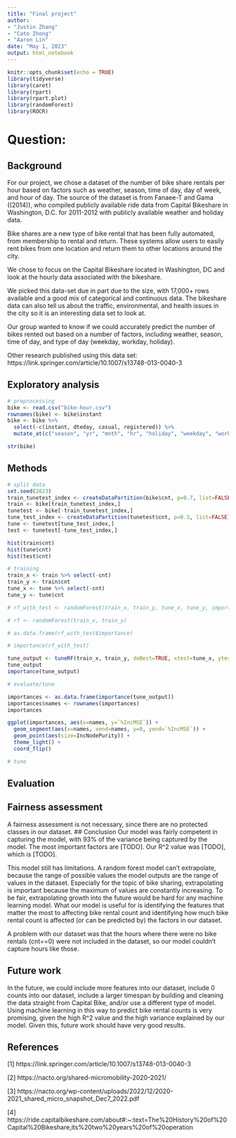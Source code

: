 ```yaml
---
title: "Final project"
author: 
- "Justin Zhang"
- "Cato Zhong"
- "Aaron Lin"
date: "May 1, 2023"
output: html_notebook
---
```


```r
knitr::opts_chunk$set(echo = TRUE)
library(tidyverse)
library(caret)
library(rpart)
library(rpart.plot)
library(randomForest)
library(ROCR)
```
# Question:
## Background
For our project, we chose a dataset of the number of bike share rentals per hour based on factors such as weather, season, time of day, day of week, and hour of day. The source of the dataset is from Fanaee-T and Gama ((2014)), who compiled publicly available ride data from Capital Bikeshare in Washington, D.C. for 2011-2012 with publicly available weather and holiday data. 

Bike shares are a new type of bike rental that has been fully automated, from membership to rental and return. These systems allow users to easily rent bikes from one location and return them to other locations around the city.

We chose to focus on the Capital Bikeshare located in Washington, DC and look at the hourly data associated with the bikeshare.

We picked this data-set due in part due to the size, with 17,000+ rows available and a good mix of categorical and continuous data. The bikeshare data can also tell us about the traffic, environmental, and health issues in the city so it is an interesting data set to look at.

Our group wanted to know if we could accurately predict the number of bikes rented out based on a number of factors, including weather, season, time of day, and type of day (weekday, workday, holiday).

Other research published using this data set:
https://link.springer.com/article/10.1007/s13748-013-0040-3



## Exploratory analysis
```r

# preprocessing
bike <- read.csv("bike-hour.csv")
rownames(bike) <- bike$instant
bike <- bike %>% 
  select(-c(instant, dteday, casual, registered)) %>% 
  mutate_at(c("season", "yr", "mnth", "hr", "holiday", "weekday", "workingday", "weathersit"), as.factor)

str(bike)

```
## Methods
```r

# split data
set.seed(2023)
train_tunetest_index <- createDataPartition(bike$cnt, p=0.7, list=FALSE)
train <- bike[train_tunetest_index,]
tunetest <- bike[-train_tunetest_index,]
tune_test_index <- createDataPartition(tunetest$cnt, p=0.5, list=FALSE)
tune <- tunetest[tune_test_index,]
test <- tunetest[-tune_test_index,]

hist(train$cnt)
hist(tune$cnt)
hist(test$cnt)

```

```r

# training
train_x <- train %>% select(-cnt)
train_y <- train$cnt
tune_x <- tune %>% select(-cnt)
tune_y <- tune$cnt

# rf_with_test <- randomForest(train_x, train_y, tune_x, tune_y, importance=TRUE)

# rf <- randomForest(train_x, train_y)

# as.data.frame(rf_with_test$importance)

# importance(rf_with_test)

tune_output <- tuneRF(train_x, train_y, doBest=TRUE, xtest=tune_x, ytest=tune_y, importance=TRUE)
tune_output
importance(tune_output)
```

```r
# evaluate/tune

importances <- as.data.frame(importance(tune_output))
importances$names <- rownames(importances)
importances

ggplot(importances, aes(x=names, y=`%IncMSE`)) +
  geom_segment(aes(x=names, xend=names, y=0, yend=`%IncMSE`)) +
  geom_point(aes(size=IncNodePurity)) +
  theme_light() + 
  coord_flip()

```

```r
# tune
```
## Evaluation
## Fairness assessment
A fairness assessment is not necessary, since there are no protected classes in our dataset.
## Conclusion
Our model was fairly competent in capturing the model, with 93% of the variance being captured by the model. The most important factors are [TODO]. Our R^2 value was [TODO], which is [TODO].

This model still has limitations. A random forest model can't extrapolate, because the range of possible values the model outputs are the range of values in the dataset. Especially for the topic of bike sharing, extrapolating is important because the maximum of values are constantly increasing. To be fair, extrapolating growth into the future would be hard for any machine learning model. What our model is useful for is identifying the features that matter the most to affecting bike rental count and identifying how much bike rental count is affected (or can be predicted by) the factors in our dataset. 

A problem with our dataset was that the hours where there were no bike rentals (cnt==0) were not included in the dataset, so our model couldn't capture hours like those. 

## Future work
In the future, we could include more features into our dataset, include 0 counts into our dataset, include a larger timespan by building and cleaning the data straight from Capital Bike, and/or use a different type of model. Using machine learning in this way to predict bike rental counts is very promising, given the high R^2 value and the high variance explained by our model. Given this, future work should have very good results. 

## References 
[1] https://link.springer.com/article/10.1007/s13748-013-0040-3

[2] https://nacto.org/shared-micromobility-2020-2021/

[3] https://nacto.org/wp-content/uploads/2022/12/2020-2021_shared_micro_snapshot_Dec7_2022.pdf

[4] https://ride.capitalbikeshare.com/about#:~:text=The%20History%20of%20Capital%20Bikeshare,its%20two%20years%20of%20operation



